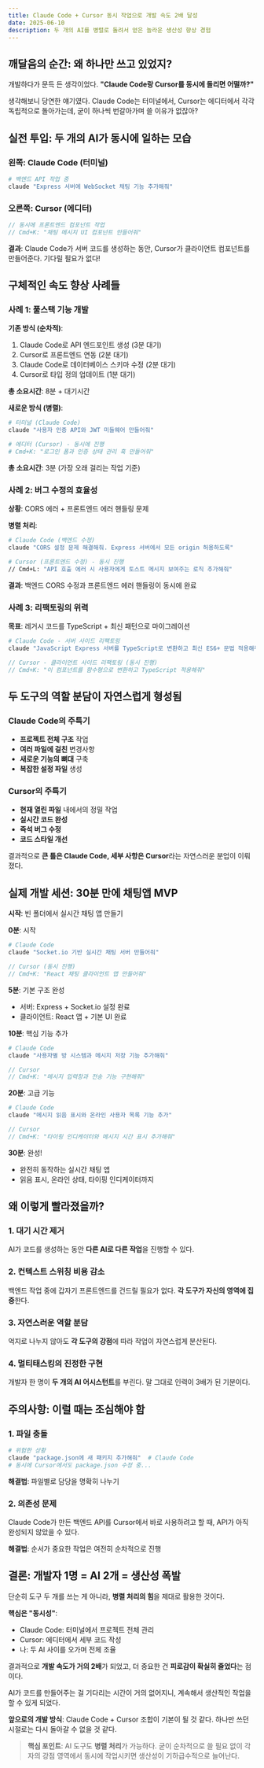 ```yaml
---
title: Claude Code + Cursor 동시 작업으로 개발 속도 2배 달성
date: 2025-06-10
description: 두 개의 AI를 병렬로 돌려서 얻은 놀라운 생산성 향상 경험
---
```


## 깨달음의 순간: 왜 하나만 쓰고 있었지?

개발하다가 문득 든 생각이었다. **"Claude Code랑 Cursor를 동시에 돌리면 어떨까?"**

생각해보니 당연한 얘기였다. Claude Code는 터미널에서, Cursor는 에디터에서 각각 독립적으로 돌아가는데, 굳이 하나씩 번갈아가며 쓸 이유가 없잖아?

## 실전 투입: 두 개의 AI가 동시에 일하는 모습

### 왼쪽: Claude Code (터미널)
```bash
# 백엔드 API 작업 중
claude "Express 서버에 WebSocket 채팅 기능 추가해줘"
```

### 오른쪽: Cursor (에디터)  
```typescript
// 동시에 프론트엔드 컴포넌트 작업
// Cmd+K: "채팅 메시지 UI 컴포넌트 만들어줘"
```

**결과**: Claude Code가 서버 코드를 생성하는 동안, Cursor가 클라이언트 컴포넌트를 만들어준다. 기다릴 필요가 없다!

## 구체적인 속도 향상 사례들

### 사례 1: 풀스택 기능 개발

**기존 방식 (순차적)**:
1. Claude Code로 API 엔드포인트 생성 (3분 대기)
2. Cursor로 프론트엔드 연동 (2분 대기)  
3. Claude Code로 데이터베이스 스키마 수정 (2분 대기)
4. Cursor로 타입 정의 업데이트 (1분 대기)

**총 소요시간**: 8분 + 대기시간

**새로운 방식 (병렬)**:
```bash
# 터미널 (Claude Code)
claude "사용자 인증 API와 JWT 미들웨어 만들어줘"

# 에디터 (Cursor) - 동시에 진행
# Cmd+K: "로그인 폼과 인증 상태 관리 훅 만들어줘"
```

**총 소요시간**: 3분 (가장 오래 걸리는 작업 기준)

### 사례 2: 버그 수정의 효율성

**상황**: CORS 에러 + 프론트엔드 에러 핸들링 문제

**병렬 처리**:
```bash
# Claude Code (백엔드 수정)
claude "CORS 설정 문제 해결해줘. Express 서버에서 모든 origin 허용하도록"

# Cursor (프론트엔드 수정) - 동시 진행  
// Cmd+L: "API 호출 에러 시 사용자에게 토스트 메시지 보여주는 로직 추가해줘"
```

**결과**: 백엔드 CORS 수정과 프론트엔드 에러 핸들링이 동시에 완료

### 사례 3: 리팩토링의 위력

**목표**: 레거시 코드를 TypeScript + 최신 패턴으로 마이그레이션

```bash
# Claude Code - 서버 사이드 리팩토링
claude "JavaScript Express 서버를 TypeScript로 변환하고 최신 ES6+ 문법 적용해줘"
```

```typescript
// Cursor - 클라이언트 사이드 리팩토링 (동시 진행)
// Cmd+K: "이 컴포넌트를 함수형으로 변환하고 TypeScript 적용해줘"
```

## 두 도구의 역할 분담이 자연스럽게 형성됨

### Claude Code의 주특기
- **프로젝트 전체 구조** 작업
- **여러 파일에 걸친** 변경사항  
- **새로운 기능의 뼈대** 구축
- **복잡한 설정 파일** 생성

### Cursor의 주특기  
- **현재 열린 파일** 내에서의 정밀 작업
- **실시간 코드 완성**
- **즉석 버그 수정**
- **코드 스타일 개선**

결과적으로 **큰 틀은 Claude Code, 세부 사항은 Cursor**라는 자연스러운 분업이 이뤄졌다.

## 실제 개발 세션: 30분 만에 채팅앱 MVP

**시작**: 빈 폴더에서 실시간 채팅 앱 만들기

**0분**: 시작
```bash
# Claude Code
claude "Socket.io 기반 실시간 채팅 서버 만들어줘"
```
```typescript
// Cursor (동시 진행)
// Cmd+K: "React 채팅 클라이언트 앱 만들어줘"
```

**5분**: 기본 구조 완성
- 서버: Express + Socket.io 설정 완료
- 클라이언트: React 앱 + 기본 UI 완료

**10분**: 핵심 기능 추가  
```bash
# Claude Code  
claude "사용자별 방 시스템과 메시지 저장 기능 추가해줘"
```
```typescript
// Cursor
// Cmd+K: "메시지 입력창과 전송 기능 구현해줘"
```

**20분**: 고급 기능
```bash
# Claude Code
claude "메시지 읽음 표시와 온라인 사용자 목록 기능 추가"
```
```typescript  
// Cursor
// Cmd+K: "타이핑 인디케이터와 메시지 시간 표시 추가해줘"
```

**30분**: 완성!
- 완전히 동작하는 실시간 채팅 앱
- 읽음 표시, 온라인 상태, 타이핑 인디케이터까지

## 왜 이렇게 빨라졌을까?

### 1. 대기 시간 제거
AI가 코드를 생성하는 동안 **다른 AI로 다른 작업**을 진행할 수 있다.

### 2. 컨텍스트 스위칭 비용 감소  
백엔드 작업 중에 갑자기 프론트엔드를 건드릴 필요가 없다. **각 도구가 자신의 영역에 집중**한다.

### 3. 자연스러운 역할 분담
억지로 나누지 않아도 **각 도구의 강점**에 따라 작업이 자연스럽게 분산된다.

### 4. 멀티태스킹의 진정한 구현
개발자 한 명이 **두 개의 AI 어시스턴트**를 부린다. 말 그대로 인력이 3배가 된 기분이다.

## 주의사항: 이럴 때는 조심해야 함

### 1. 파일 충돌
```bash
# 위험한 상황
claude "package.json에 새 패키지 추가해줘"  # Claude Code
# 동시에 Cursor에서도 package.json 수정 중...
```

**해결법**: 파일별로 담당을 명확히 나누기

### 2. 의존성 문제
Claude Code가 만든 백엔드 API를 Cursor에서 바로 사용하려고 할 때, API가 아직 완성되지 않았을 수 있다.

**해결법**: 순서가 중요한 작업은 여전히 순차적으로 진행

## 결론: 개발자 1명 = AI 2개 = 생산성 폭발

단순히 도구 두 개를 쓰는 게 아니라, **병렬 처리의 힘**을 제대로 활용한 것이다.

**핵심은 "동시성"**:
- Claude Code: 터미널에서 프로젝트 전체 관리
- Cursor: 에디터에서 세부 코드 작성  
- 나: 두 AI 사이를 오가며 전체 조율

결과적으로 **개발 속도가 거의 2배**가 되었고, 더 중요한 건 **피로감이 확실히 줄었다**는 점이다. 

AI가 코드를 만들어주는 걸 기다리는 시간이 거의 없어지니, 계속해서 생산적인 작업을 할 수 있게 되었다.

**앞으로의 개발 방식**: Claude Code + Cursor 조합이 기본이 될 것 같다. 하나만 쓰던 시절로는 다시 돌아갈 수 없을 것 같다.

> **핵심 포인트**: AI 도구도 **병렬 처리**가 가능하다. 굳이 순차적으로 쓸 필요 없이 각자의 강점 영역에서 동시에 작업시키면 생산성이 기하급수적으로 늘어난다.
